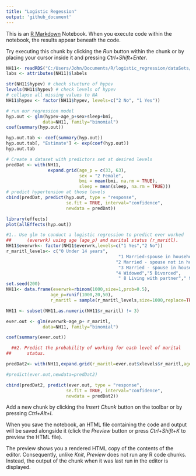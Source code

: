 ```yaml
---
title: "Logistic Regession"
output: 'github_document'
---
```


This is an [R Markdown](http://rmarkdown.rstudio.com) Notebook. When you execute code within the notebook, the results appear beneath the code. 

Try executing this chunk by clicking the *Run* button within the chunk or by placing your cursor inside it and pressing *Ctrl+Shift+Enter*. 

```r

NH11<- readRDS("C:/Users/John/Documents/R/logistic_regression/dataSets/NatHealth2011.rds")
labs <- attributes(NH11)$labels

str(NH11$hypev) # check stucture of hypev
levels(NH11$hypev) # check levels of hypev
# collapse all missing values to NA
NH11$hypev <- factor(NH11$hypev, levels=c("2 No", "1 Yes"))

# run our regression model
hyp.out <- glm(hypev~age_p+sex+sleep+bmi,
              data=NH11, family="binomial")
coef(summary(hyp.out))
```
```r
hyp.out.tab <- coef(summary(hyp.out))
hyp.out.tab[, "Estimate"] <- exp(coef(hyp.out))
hyp.out.tab

```
```r
# Create a dataset with predictors set at desired levels
predDat <- with(NH11,
                expand.grid(age_p = c(33, 63),
                            sex = "2 Female",
                            bmi = mean(bmi, na.rm = TRUE),
                            sleep = mean(sleep, na.rm = TRUE)))
# predict hypertension at those levels
cbind(predDat, predict(hyp.out, type = "response",
                       se.fit = TRUE, interval="confidence",
                       newdata = predDat))
```
```r
library(effects)
plot(allEffects(hyp.out))

```


```r
#1.. Use glm to conduct a logistic regression to predict ever worked
##      (everwrk) using age (age_p) and marital status (r_maritl).
NH11$everwrk<- factor(NH11$everwrk,levels=c("1 Yes","2 No"))
r_maritl_levels<- c("0 Under 14 years",
                                           "1 Married-spouse in household",
                                          "2 Married - spouse not in household",
                                           "3 Married - spouse in household unknown",
                                          "4 Widowed","5 Divorced",
                                           " 8 Living with partner"," 9 Unknown marital status ")
set.seed(200)
NH11<- data.frame(everwrk=rbinom(1000,size=1,prob=0.5),
                 age_p=runif(1000,20,50),
                 r_maritl = sample(r_maritl_levels,size=1000,replace=TRUE))

NH11 <- subset(NH11,as.numeric(NH11$r_maritl) != 3)

ever.out <- glm(everwrk~age_p+ r_maritl,
              data=NH11, family="binomial")

coef(summary(ever.out))

  ##2. Predict the probability of working for each level of marital
##      status.

predDat2<- with(NH11,expand.grid(r_maritl=ever.out$xlevels$r_maritl,age_p=mean(age_p,na.rm=TRUE)))

#predict(ever.out,newdata=predDat2)

cbind(predDat2, predict(ever.out, type = "response",
                       se.fit = TRUE, interval="confidence",
                       newdata = predDat2))

```

Add a new chunk by clicking the *Insert Chunk* button on the toolbar or by pressing *Ctrl+Alt+I*.

When you save the notebook, an HTML file containing the code and output will be saved alongside it (click the *Preview* button or press *Ctrl+Shift+K* to preview the HTML file).

The preview shows you a rendered HTML copy of the contents of the editor. Consequently, unlike *Knit*, *Preview* does not run any R code chunks. Instead, the output of the chunk when it was last run in the editor is displayed.

